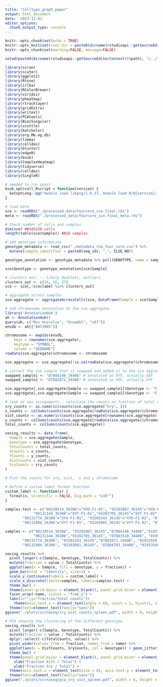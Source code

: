 ```yaml
---
title: "Celltype_graph_paper"
output: html_document
date: '2023-11-01'
editor_options: 
  chunk_output_type: console
---
```


```r
knitr::opts_chunk$set(echo = TRUE)
knitr::opts_knit$set(root.dir = paste0(dirname(rstudioapi::getSourceEditorContext()$path), "/../"))
knitr::opts_chunk$set(warning=FALSE, message=FALSE)
```


```r

setwd(paste0(dirname(rstudioapi::getSourceEditorContext()$path), "/../"))

library(scran)
library(scater)
library(ggplot2)
library(Rtsne)
library(irlba)
library(RColorBrewer)
library(viridis)
library(pheatmap)
library(rtracklayer)
library(gridExtra)
library(writexl)
library(PCAtools)
library(BiocSingular)
library(scuttle)
library(batchelor)
library(org.Mm.eg.db)
library(limma)
library(celldex)
library(bluster)
library(edgeR)
library(bsub)
library(ComplexHeatmap)
library(tidyverse)
library(celldex)
library(SingleR)

# needed to run quasr
bsub_opt$call_Rscript = function(version) {
  GetoptLong::qq("module load libpng/1.6.37, module load R/@{version}; Rscript")
}

```



```r
# load data
sce <- readRDS("./processed_data/fourcore_sce.final.rds")
meta <- readRDS("./processed_data/fourcore_sce.final_meta.rds")

# Check number of cells and samples
dim(sce) ##103220 cells 
length(table(sce$Sample)) ##16 samples

# add genotype information
genotype_metadata <- read_csv("./metadata_rna_four_core.csv") %>% 
  mutate(sample_identifier = paste0(seq_ids, "_", ILSE_NO))

genotype_annotation <- genotype_metadata %>% pull(GENOTYPE, name = sample_identifier)

sce$Genotype <- genotype_annotation[sce$Sample]

# clusters out: -- likely doublets, outliers
clusters_out <- c(14, 26, 27)
sce <- sce[,!sce$label %in% clusters_out]

# aggregate across samples
sce.aggregate <- aggregateAcrossCells(sce, DataFrame(Sample = sce$Sample, Library = sce$Library))

# add chromosome annotation to the sce.aggregate
library('AnnotationHub')
ah <- AnnotationHub()
query(ah, c("Mus musculus", "Ensembl", "v97"))
ensdb <- ah[["AH73905"]]

chromosome <- mapIds(ensdb,
    keys = rownames(sce.aggregate),
    keytype = "SYMBOL",
    column = "SEQNAME")
rowData(sce.aggregate)$chromosome <- chromosome

sce.aggregate <- sce.aggregate[!is.na(rowData(sce.aggregate)$chromosome), ]
```


```r

# correct the one sample that is swapped and added it to the sce aggreagated: 
swapped_sample1 <- "87884148_34406" # annotated as XYF, actually XXF
swapped_sample2 <- "87882871_34406" # annotated as XXF, actually XYF

sce.aggregate[,sce.aggregate$Sample == swapped_sample1]$Genotype <- "F1_FCG_XXF"
sce.aggregate[,sce.aggregate$Sample == swapped_sample2]$Genotype <- "F1_FCG_XYF"

# look at sex assignments - calculate the counts as fraction of total counts
sry_counts <- as.numeric(counts(sce.aggregate["Sry", ]))
x_counts <- colSums(counts(sce.aggregate[rowData(sce.aggregate)$chromosome == "X", ]))
xist_counts <- as.numeric(counts(sce.aggregate[rownames(sce.aggregate) == "Xist", ]))
y_counts <- colSums(counts(sce.aggregate[rowData(sce.aggregate)$chromosome == "Y", ]))
total_counts <- colSums(counts(sce.aggregate))

sexing_results <- data.frame(
  Sample = sce.aggregate$Sample, 
  Genotype = sce.aggregate$Genotype, 
  TotalCounts = total_counts, 
  XCounts = x_counts,
  YCounts = y_counts,
  XistCounts = xist_counts,
  SryCounts = sry_counts
)

# Plot the counts for sry, xist,  x and y chromosome

# Define a custom label format function
custom_label <- function(x) {
  format(x, scientific = FALSE, big.mark = "x10^")
}

samples.test <- c("90130514_36306"="XXO-F1-01", "93202067_36145"="XXO-F1-02", "87884148_34406"="XXO-F1-03", "91951650_35978"="XXO-F1-04",#XXF
             "90131144_36306"="XXT-F1-01","93202705_36145"="XXT-F1-02", "87883510_34406"="XXT-F1-03", "91952280_35978"="XXT-F1-04", #XXM
        "90131774_36306"="XYO-F1-01", "93203343_36145"="XYO-F1-02", "87882871_34406"="XYO-F1-03", "91952910_35978"="XYO-F1-04", # XYF
        "90132404_36306"="XYT-F1-01", "93203981_36145"="XYT-F1-02", "87884793_34406"="XYT-F1-03", "91953540_35978"="XYT-F1-04") #XYM

samples <- c("90130514_36306", "93202067_36145","87884148_34406","91951650_35978", #XXF
             "90131144_36306","93202705_36145", "87883510_34406", "91952280_35978", #XXM
        "90131774_36306", "93203343_36145","87882871_34406", "91952910_35978", # XYF
        "90132404_36306", "93203981_36145", "87884793_34406", "91953540_35978") #XYM

sexing_results %>% 
  pivot_longer(-c(Sample, Genotype, TotalCounts)) %>%
  mutate(fraction = value / TotalCounts) %>%
  ggplot(aes(x = Sample, fill = Genotype, y = fraction)) + 
  geom_bar(stat = "identity", size=1) + 
  scale_y_continuous(labels = custom_label) +
  scale_x_discrete(limits=samples, labels=samples.test) +
  theme_bw() +
  theme(panel.grid.major = element_blank(), panel.grid.minor = element_blank(), panel.border = element_rect(fill=NA, colour = "black", size=1)) +
  facet_wrap(~name, scales = "free_y") + 
  labs(x="",y="fraction/Total counts")+
    theme(axis.text.x = element_text(angle = 60, vjust = 1, hjust=1, size = 8), axis.text.y = element_text(size = 8))+
  theme(text=element_text(family="sans"))
ggsave("./plots/scrnaseq/sry_xist_counts_spleen.pdf", width = 8, height = 6)

# PCA showing the clustering of the different genotype
sexing_results %>% 
  pivot_longer(-c(Sample, Genotype, TotalCounts)) %>%
  mutate(fraction = value / TotalCounts) %>%
  dplyr::select(-c(TotalCounts, value)) %>%
  pivot_wider(values_from = fraction, names_from = name) %>%
  ggplot(aes(x = XistCounts, SryCounts, col = Genotype)) + geom_jitter(width = 0.00001, height = 0.000001, size = 5) + 
  theme_bw() + 
  theme(panel.grid.major = element_blank(), panel.grid.minor = element_blank(), panel.border = element_rect(fill=NA, colour = "black", size=1)) +
    xlab("Fraction Xist / Total") + 
    ylab("Fraction Sry / Total") +
  theme(axis.text.x = element_text(size = 8), axis.text.y = element_text(size = 8))+
  theme(text=element_text(family="sans"))
ggsave("./plots/scrnaseq/pca_sry_xist_spleen.pdf", width = 6, height = 4)

```


